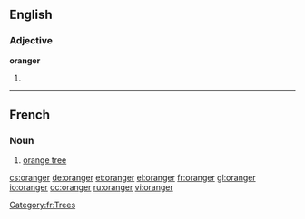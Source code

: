 ==English==

===Adjective===
'''oranger'''

# {{comparative of|orange}}

----
==French==

===Noun===
{{fr-noun|m}}

# [[orange tree]]

[[Category:fr:Trees]]

[[cs:oranger]]
[[de:oranger]]
[[et:oranger]]
[[el:oranger]]
[[fr:oranger]]
[[gl:oranger]]
[[io:oranger]]
[[oc:oranger]]
[[ru:oranger]]
[[vi:oranger]]